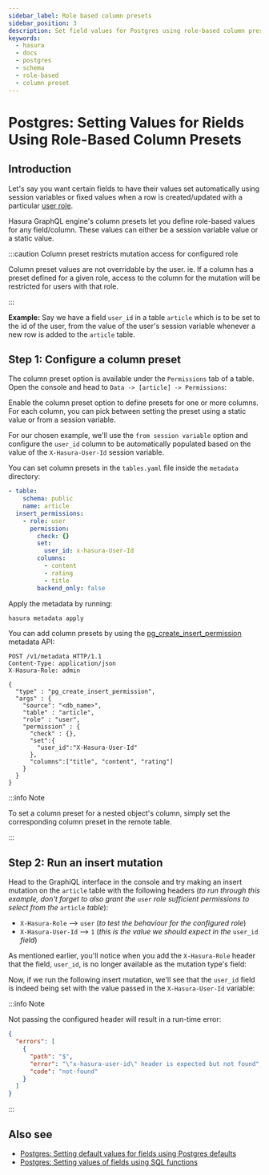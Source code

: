 ```yaml
---
sidebar_label: Role based column presets
sidebar_position: 3
description: Set field values for Postgres using role-based column presets
keywords:
  - hasura
  - docs
  - postgres
  - schema
  - role-based
  - column preset
---
```



# Postgres: Setting Values for Rields Using Role-Based Column Presets

## Introduction

Let's say you want certain fields to have their values set automatically using session variables or fixed values when a
row is created/updated with a particular [user role](/auth/authorization/roles-variables.mdx).

Hasura GraphQL engine's column presets let you define role-based values for any field/column. These values can either be
a session variable value or a static value.

:::caution Column preset restricts mutation access for configured role

Column preset values are not overridable by the user. ie. If a column has a preset defined for a given role, access to
the column for the mutation will be restricted for users with that role.

:::

**Example:** Say we have a field `user_id` in a table `article` which is to be set to the id of the user, from the value
of the user's session variable whenever a new row is added to the `article` table.

## Step 1: Configure a column preset

<Tabs className="api-tabs">
<TabItem value="console" label="Console">

The column preset option is available under the `Permissions` tab of a table. Open the console and head to
`Data -> [article] -> Permissions`:

<Thumbnail src='/img/schema/column-presets-option.png' alt='Add a column preset in the permissions tab' />

Enable the column preset option to define presets for one or more columns. For each column, you can pick between setting
the preset using a static value or from a session variable.

<Thumbnail src='/img/schema/column-presets-value-options.png' alt='Configure the column preset' />

For our chosen example, we'll use the `from session variable` option and configure the `user_id` column to be
automatically populated based on the value of the `X-Hasura-User-Id` session variable.

</TabItem>
<TabItem value="cli" label="CLI">

You can set column presets in the `tables.yaml` file inside the `metadata` directory:

```yaml {8-9}
- table:
    schema: public
    name: article
  insert_permissions:
    - role: user
      permission:
        check: {}
        set:
          user_id: x-hasura-User-Id
        columns:
          - content
          - rating
          - title
        backend_only: false
```

Apply the metadata by running:

```bash
hasura metadata apply
```

</TabItem>
<TabItem value="api" label="API">

You can add column presets by using the
[pg_create_insert_permission](/api-reference/metadata-api/permission.mdx#metadata-pg-create-insert-permission) metadata
API:

```http {13-15}
POST /v1/metadata HTTP/1.1
Content-Type: application/json
X-Hasura-Role: admin

{
  "type" : "pg_create_insert_permission",
  "args" : {
    "source": "<db_name>",
    "table" : "article",
    "role" : "user",
    "permission" : {
      "check" : {},
      "set":{
        "user_id":"X-Hasura-User-Id"
      },
      "columns":["title", "content", "rating"]
    }
  }
}
```

</TabItem>
</Tabs>

:::info Note

To set a column preset for a nested object's column, simply set the corresponding column preset in the remote table.

:::

## Step 2: Run an insert mutation

Head to the GraphiQL interface in the console and try making an insert mutation on the `article` table with the
following headers (_to run through this example, don't forget to also grant the_ `user` _role sufficient permissions to
select from the_ `article` _table_):

- `X-Hasura-Role` --> `user` (_to test the behaviour for the configured role_)
- `X-Hasura-User-Id` --> `1` (_this is the value we should expect in the_ `user_id` _field_)

As mentioned earlier, you'll notice when you add the `X-Hasura-Role` header that the field, `user_id`, is no longer
available as the mutation type's field:

<Thumbnail src='/img/schema/column-preset-schema-change-for-role.png' alt='Write an insert mutation' />

Now, if we run the following insert mutation, we'll see that the `user_id` field is indeed being set with the value
passed in the `X-Hasura-User-Id` variable:

<Thumbnail src='/img/schema/column-preset-mutation-result.png' alt='Write an insert mutation' />

:::info Note

Not passing the configured header will result in a run-time error:

```json
{
  "errors": [
    {
      "path": "$",
      "error": "\"x-hasura-user-id\" header is expected but not found",
      "code": "not-found"
    }
  ]
}
```

:::

## Also see

- [Postgres: Setting default values for fields using Postgres defaults](/schema/postgres/default-values/postgres-defaults.mdx)
- [Postgres: Setting values of fields using SQL functions](/schema/postgres/default-values/sql-functions.mdx)
